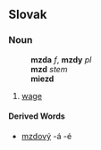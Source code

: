 ==Slovak==
===Noun===
:'''mzda''' ''f'', '''mzdy''' ''pl''
:'''mzd''' ''stem''
:'''miezd''' ''{{genpl}}''
:{{decpat}} {{zena}}
# [[wage]]
====Derived Words====
* [[mzdový]] -á -é